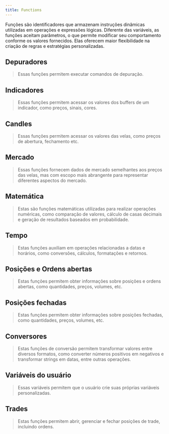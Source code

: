 ```yaml
---
title: Functions
---
```



Funções são identificadores que armazenam instruções dinâmicas utilizadas em
operações e expressões lógicas. Diferente das variáveis, as funções aceitam
parâmetros, o que permite modificar seu comportamento conforme os valores
fornecidos. Elas oferecem maior flexibilidade na criação de regras e
estratégias personalizadas.

## Depuradores

> Essas funções permitem executar comandos de depuração.

<FunctTableModal category={ENUM_FUNCTION_CATEGORY_TYPE.DEBUG} />

## Indicadores

> Essas funções permitem acessar os valores dos buffers de um indicador, como preços, sinais, cores.

<FunctTableModal category={ENUM_FUNCTION_CATEGORY_TYPE.INDICATOR} />

## Candles

> Essas funções permitem acessar os valores das velas, como preços de abertura, fechamento etc.

<FunctTableModal category={ENUM_FUNCTION_CATEGORY_TYPE.CANDLE} />

## Mercado

> Essas funções fornecem dados de mercado semelhantes aos preços das velas, mas com escopo mais abrangente para representar diferentes aspectos do mercado.

<FunctTableModal category={ENUM_FUNCTION_CATEGORY_TYPE.MARKET} />

## Matemática

> Estas são funções matemáticas utilizadas para realizar operações numéricas, como comparação de valores, cálculo de casas decimais e geração de resultados baseados em probabilidade.

<FunctTableModal category={ENUM_FUNCTION_CATEGORY_TYPE.MATH} />

## Tempo

> Estas funções auxiliam em operações relacionadas a datas e horários, como conversões, cálculos, formatações e retornos.

<FunctTableModal category={ENUM_FUNCTION_CATEGORY_TYPE.TIME} />

## Posições e Ordens abertas

> Estas funções permitem obter informações sobre posições e ordens abertas, como quantidades, preços, volumes, etc.

<FunctTableModal category={ENUM_FUNCTION_CATEGORY_TYPE.OPEN_TRADE} />

## Posições fechadas

> Estas funções permitem obter informações sobre posições fechadas, como quantidades, preços, volumes, etc.

<FunctTableModal category={ENUM_FUNCTION_CATEGORY_TYPE.CLOSE_TRADE} />

## Conversores

> Estas funções de conversão permitem transformar valores entre diversos formatos, como converter números positivos em negativos e transformar strings em datas, entre outras operações.

<FunctTableModal category={ENUM_FUNCTION_CATEGORY_TYPE.CONVERTER} />

## Variáveis do usuário

> Essas variáveis permitem que o usuário crie suas próprias variáveis personalizadas.

<FunctTableModal category={ENUM_FUNCTION_CATEGORY_TYPE.USER_VARIABLE} />

## Trades

> Estas funções permitem abrir, gerenciar e fechar posições de trade, incluindo ordens.

<FunctTableModal category={ENUM_FUNCTION_CATEGORY_TYPE.TRADE} />

